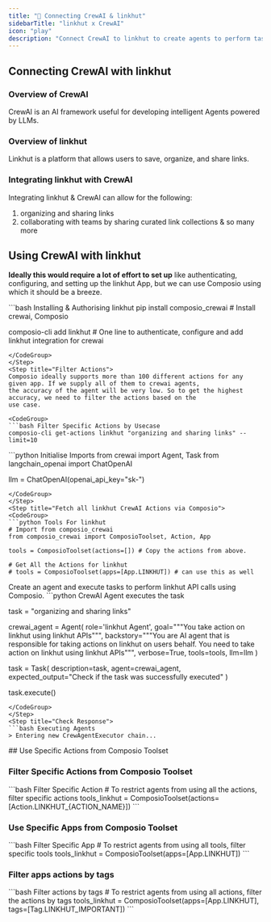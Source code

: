 ```yaml
---
title: "🚀 Connecting CrewAI & linkhut"
sidebarTitle: "linkhut x CrewAI"
icon: "play"
description: "Connect CrewAI to linkhut to create agents to perform tasks using natural language"
---
```


## Connecting CrewAI with linkhut

### Overview of CrewAI

CrewAI is an AI framework useful for developing intelligent Agents powered by LLMs.

### Overview of linkhut

Linkhut is a platform that allows users to save, organize, and share links.

### Integrating linkhut with CrewAI

Integrating linkhut & CrewAI can allow for the following:

1. organizing and sharing links
2. collaborating with teams by sharing curated link collections
& so many more

## Using CrewAI with linkhut

<Steps>
<Step title="Setting Up the Environment">

**Ideally this would require a lot of effort to set up** like authenticating, configuring, and setting up the linkhut App, but we can use Composio using which it should be a breeze.

<CodeGroup>
```bash Installing & Authorising linkhut
pip install composio_crewai # Install crewai, Composio 

composio-cli add linkhut # One line to authenticate, configure and add linkhut integration for crewai
```
</CodeGroup>
</Step>
<Step title="Filter Actions">
Composio ideally supports more than 100 different actions for any given app. If we supply all of them to crewai agents, 
the accuracy of the agent will be very low. So to get the highest accuracy, we need to filter the actions based on the 
use case.

<CodeGroup>
```bash Filter Specific Actions by Usecase
composio-cli get-actions linkhut "organizing and sharing links" --limit=10
```
</CodeGroup>

</Step>
<Step title="Import Base Packages">

<CodeGroup>
```python Initialise Imports
from crewai import Agent, Task
from langchain_openai import ChatOpenAI

llm = ChatOpenAI(openai_api_key="sk-<OPENAI KEY>")
```
</CodeGroup>
</Step>
<Step title="Fetch all linkhut CrewAI Actions via Composio">
<CodeGroup>
```python Tools For linkhut
# Import from composio_crewai
from composio_crewai import ComposioToolset, Action, App

tools = ComposioToolset(actions=[]) # Copy the actions from above. 

# Get All the Actions for linkhut
# tools = ComposioToolset(apps=[App.LINKHUT]) # can use this as well
```
</CodeGroup>
</Step>
<Step title="Execute the Agent">
Create an agent and execute tasks to perform linkhut API calls using Composio. 
<CodeGroup>
```python CrewAI Agent executes the task

task = "organizing and sharing links"

crewai_agent = Agent(
    role='linkhut Agent',
    goal="""You take action on linkhut using linkhut APIs""",
    backstory="""You are AI agent that is responsible for taking actions on linkhut on users behalf. You need to take action on linkhut using linkhut APIs""",
    verbose=True,
    tools=tools,
    llm=llm
)

task = Task(
    description=task,
    agent=crewai_agent,
    expected_output="Check if the task was successfully executed"
)

task.execute()
```
</CodeGroup>
</Step>
<Step title="Check Response">
```bash Executing Agents
> Entering new CrewAgentExecutor chain...
```
</Step>
</Steps>
## Use Specific Actions from Composio Toolset

### Filter Specific Actions from Composio Toolset

<CodeGroup>
```bash Filter Specific Action
# To restrict agents from using all the actions, filter specific actions
tools_linkhut = ComposioToolset(actions=[Action.LINKHUT_{ACTION_NAME}])
```
</CodeGroup>

### Use Specific Apps from Composio Toolset
<CodeGroup>
```bash Filter Specific App
# To restrict agents from using all tools, filter specific tools
tools_linkhut = ComposioToolset(apps=[App.LINKHUT])
```
</CodeGroup>

### Filter apps actions by tags 
<CodeGroup>
```bash Filter actions by tags
# To restrict agents from using all actions, filter the actions by tags
tools_linkhut = ComposioToolset(apps=[App.LINKHUT], tags=[Tag.LINKHUT_IMPORTANT])
```
</CodeGroup>